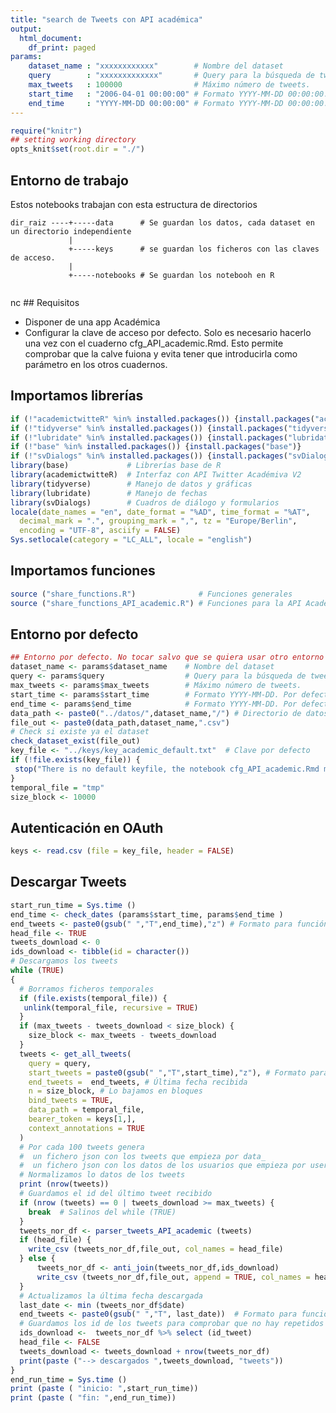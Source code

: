 ---
title: "search de Tweets con API académica"
output:
  html_document:
    df_print: paged
params:
    dataset_name : "xxxxxxxxxxxx"        # Nombre del dataset
    query        : "xxxxxxxxxxxxx"       # Query para la búsqueda de tweets
    max_tweets   : 100000                # Máximo número de tweets. 
    start_time   : "2006-04-01 00:00:00" # Formato YYYY-MM-DD 00:00:00. Por defecto fecha de creación de Twitter
    end_time     : "YYYY-MM-DD 00:00:00" # Formato YYYY-MM-DD 00:00:00. Por defecto hora actual GMT
---

```{r setup, 	echo = TRUE,message = FALSE,	warning = FALSE,include=FALSE, cache = FALSE}

require("knitr")
## setting working directory
opts_knit$set(root.dir = "./")
```

## Entorno de trabajo

Estos notebooks trabajan con esta estructura de directorios

    dir_raiz ----+-----data      # Se guardan los datos, cada dataset en un directorio independiente
                 |
                 +-----keys      # se guardan los ficheros con las claves de acceso. 
                 |
                 +-----notebooks # Se guardan los notebooh en R
                 
nc
## Requisitos

-   Disponer de una app Académica
-   Configurar la clave de acceso por defecto. Solo es necesario hacerlo una vez con el cuaderno cfg_API_academic.Rmd. Esto permite comprobar que la calve fuiona y evita tener que introducirla como parámetro en los otros cuadernos.

## Importamos librerías

```{r libraries}
if (!"academictwitteR" %in% installed.packages()) {install.packages("academictwitteR")}
if (!"tidyverse" %in% installed.packages()) {install.packages("tidyverse")}
if (!"lubridate" %in% installed.packages()) {install.packages("lubridate")}
if (!"base" %in% installed.packages()) {install.packages("base")}
if (!"svDialogs" %in% installed.packages()) {install.packages("svDialogs")}
library(base)             # Librerías base de R
library(academictwitteR)  # Interfaz con API Twitter Académiva V2
library(tidyverse)        # Manejo de datos y gráficas
library(lubridate)        # Manejo de fechas
library(svDialogs)        # Cuadros de diálogo y formularios
locale(date_names = "en", date_format = "%AD", time_format = "%AT",
  decimal_mark = ".", grouping_mark = ",", tz = "Europe/Berlin",
  encoding = "UTF-8", asciify = FALSE)
Sys.setlocale(category = "LC_ALL", locale = "english")

```

## Importamos funciones

```{r functions}
source ("share_functions.R")              # Funciones generales
source ("share_functions_API_academic.R") # Funciones para la API Academic
```

## Entorno por defecto

```{r environment}
## Entorno por defecto. No tocar salvo que se quiera usar otro entorno
dataset_name <- params$dataset_name    # Nombre del dataset
query <- params$query                  # Query para la búsqueda de tweets
max_tweets <- params$max_tweets        # Máximo número de tweets. 
start_time <- params$start_time        # Formato YYYY-MM-DD. Por defecto fecha de creación de Twitter
end_time <- params$end_time            # Formato YYYY-MM-DD. Por defecto hora actuual
data_path <- paste0("../datos/",dataset_name,"/") # Directorio de datos
file_out <- paste0(data_path,dataset_name,".csv")
# Check si existe ya el dataset
check_dataset_exist(file_out)
key_file <- "../keys/key_academic_default.txt"  # Clave por defecto
if (!file.exists(key_file)) {
 stop("There is no default keyfile, the notebook cfg_API_academic.Rmd must be run once before")
}
temporal_file = "tmp"
size_block <- 10000
```

## Autenticación en OAuth

```{r authentication}
keys <- read.csv (file = key_file, header = FALSE)
```

## Descargar Tweets

```{r search_tweets, message=FALSE, warning=FALSE}
start_run_time = Sys.time ()
end_time <- check_dates (params$start_time, params$end_time )
end_tweets <- paste0(gsub(" ","T",end_time),"z") # Formato para función get_all_tweets
head_file <- TRUE
tweets_download <- 0
ids_download <- tibble(id = character())
# Descargamos los tweets
while (TRUE)
{
  # Borramos ficheros temporales
  if (file.exists(temporal_file)) {
   unlink(temporal_file, recursive = TRUE)
  }
  if (max_tweets - tweets_download < size_block) {
    size_block <- max_tweets - tweets_download
  }
  tweets <- get_all_tweets(
    query = query,
    start_tweets = paste0(gsub(" ","T",start_time),"z"), # Formato para función get_all_tweets
    end_tweets =  end_tweets, # Última fecha recibida
    n = size_block, # Lo bajamos en bloques
    bind_tweets = TRUE,
    data_path = temporal_file,
    bearer_token = keys[1,],
    context_annotations = TRUE
  )
  # Por cada 100 tweets genera
  #  un fichero json con los tweets que empieza por data_
  #  un fichero json con los datos de los usuarios que empieza por users_
  # Normalizamos lo datos de los tweets
  print (nrow(tweets))
  # Guardamos el id del último tweet recibido
  if (nrow (tweets) == 0 | tweets_download >= max_tweets) {
    break  # Salinos del while (TRUE)
  }
  tweets_nor_df <- parser_tweets_API_academic (tweets)
  if (head_file) {
    write_csv (tweets_nor_df,file_out, col_names = head_file)
  } else {
      tweets_nor_df <- anti_join(tweets_nor_df,ids_download)
      write_csv (tweets_nor_df,file_out, append = TRUE, col_names = head_file)
  }
  # Actualizamos la última fecha descargada
  last_date <- min (tweets_nor_df$date)
  end_tweets <- paste0(gsub(" ","T", last_date))  # Formato para función get_all_tweets
  # Guardamos los id de los tweets para comprobar que no hay repetidos
  ids_download <-  tweets_nor_df %>% select (id_tweet)
  head_file <- FALSE
  tweets_download <- tweets_download + nrow(tweets_nor_df)
  print(paste ("--> descargados ",tweets_download, "tweets"))
}
end_run_time = Sys.time ()
print (paste ( "inicio: ",start_run_time))
print (paste ( "fin: ",end_run_time))
```
